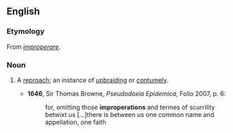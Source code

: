 ==English==

===Etymology===
From {{etyl|la|en}} ''[[improperare]]''.

===Noun===
{{en-noun}}

# {{obsolete}} A [[reproach]]; an instance of [[upbraiding]] or [[contumely]].
#* '''1646''', Sir Thomas Browne, ''Pseudodoxia Epidemica'', Folio 2007, p. 6:
#*: for, omitting those '''improperations''' and termes of scurrility betwixt us [...]there is between us one common name and appellation, one faith